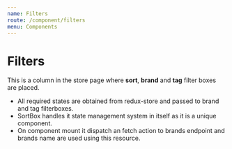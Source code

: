 ```yaml
---
name: Filters
route: /component/filters
menu: Components
---
```



# Filters

This is a column in the store page where **sort**, **brand** and **tag** filter boxes are placed.

- All required states are obtained from redux-store and passed to brand and tag filterboxes.
- SortBox handles it state management system in itself as it is a unique component.
- On component mount it dispatch an fetch action to brands endpoint and brands name are used using this resource.
